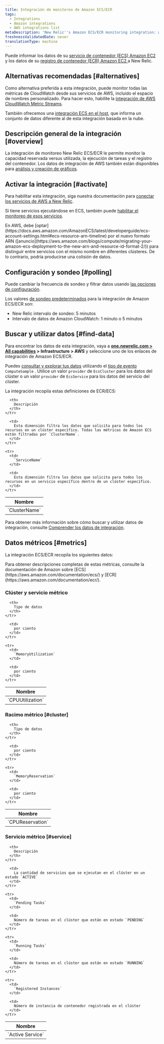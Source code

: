 ```yaml
---
title: Integración de monitoreo de Amazon ECS/ECR
tags:
  - Integrations
  - Amazon integrations
  - AWS integrations list
metaDescription: 'New Relic''s Amazon ECS/ECR monitoring integration: what data it reports, and how to enable it.'
freshnessValidatedDate: never
translationType: machine
---
```


Puede informar los datos de su [servicio de contenedor (ECS) Amazon EC2 ](https://aws.amazon.com/documentation/ecs/)y los datos de su [registro de contenedor (ECR) Amazon EC2 ](http://docs.aws.amazon.com/AmazonECR/latest/userguide/Registries.html)a New Relic.

## Alternativas recomendadas [#alternatives]

Como alternativa preferida a esta integración, puede monitor todas las métricas de CloudWatch desde sus servicios de AWS, incluido el espacio de nombres personalizado. Para hacer esto, habilite la [integración de AWS CloudWatch Metric Streams](/docs/infrastructure/amazon-integrations/aws-integrations-list/aws-metric-stream).

También ofrecemos una [integración ECS en el host](/docs/integrations/elastic-container-service-integration/get-started/introduction-amazon-ecs-integration), que informa un conjunto de datos diferente al de esta integración basada en la nube.

## Descripción general de la integración [#overview]

La integración de monitoreo New Relic ECS/ECR le permite monitor la capacidad reservada versus utilizada, la ejecución de tareas y el registro del contenedor. Los datos de integración de AWS también están disponibles para [análisis y creación de gráficos](/docs/infrastructure/infrastructure-integrations/getting-started/connect-aws-integrations-infrastructure#insights).

## Activar la integración [#activate]

Para habilitar esta integración, siga nuestra documentación para [conectar los servicios de AWS a New Relic](/docs/infrastructure/infrastructure-integrations/getting-started/connect-aws-integrations-infrastructure).

Si tiene servicios ejecutándose en ECS, también puede [habilitar el monitoreo de esos servicios](/docs/integrations/host-integrations/host-integrations-list/monitor-services-running-amazon-ecs).

<Callout variant="important">
  En AWS, debe [optar](https://docs.aws.amazon.com/AmazonECS/latest/developerguide/ecs-account-settings.html#ecs-resource-arn-timeline) por el nuevo formato ARN ([anuncio](https://aws.amazon.com/blogs/compute/migrating-your-amazon-ecs-deployment-to-the-new-arn-and-resource-id-format-2/)) para distinguir entre servicios con el mismo nombre en diferentes clústeres. De lo contrario, podría producirse una colisión de datos.
</Callout>

## Configuración y sondeo [#polling]

Puede cambiar la frecuencia de sondeo y filtrar datos usando [las opciones de configuración](/docs/integrations/new-relic-integrations/getting-started/configure-polling-frequency-data-collection-cloud-integrations).

Los valores [de sondeo predeterminados](/docs/infrastructure/amazon-integrations/aws-integrations-list/aws-polling-intervals-infrastructure-integrations) para la integración de Amazon ECS/ECR son:

* New Relic intervalo de sondeo: 5 minutos
* Intervalo de datos de Amazon CloudWatch: 1 minuto o 5 minutos

## Buscar y utilizar datos [#find-data]

Para encontrar los datos de esta integración, vaya a <DNT>**[one.newrelic.com > All capabilities](https://one.newrelic.com/all-capabilities) > Infrastructure > AWS**</DNT> y seleccione uno de los enlaces de integración de Amazon ECS/ECR.

Puedes [consultar y explorar tus datos](/docs/using-new-relic/data/understand-data/query-new-relic-data) utilizando el [tipo de evento](/docs/data-apis/understand-data/new-relic-data-types/#event-data) `ComputeSample` . Utilice un valor `provider` de `EcsCluster` para los datos del clúster o un valor `provider` de `EcsService` para los datos del servicio del clúster.

La integración recopila estas definiciones de ECR/ECS:

<table>
  <thead>
    <tr>
      <th style={{ width: "240px" }}>
        Nombre
      </th>

      <th>
        Descripción
      </th>
    </tr>
  </thead>

  <tbody>
    <tr>
      <td>
        `ClusterName`
      </td>

      <td>
        Esta dimensión filtra los datos que solicita para todos los recursos en un clúster específico. Todas las métricas de Amazon ECS están filtradas por `ClusterName`.
      </td>
    </tr>

    <tr>
      <td>
        `ServiceName`
      </td>

      <td>
        Esta dimensión filtra los datos que solicita para todos los recursos en un servicio específico dentro de un clúster específico.
      </td>
    </tr>
  </tbody>
</table>

Para obtener más información sobre cómo buscar y utilizar datos de integración, consulte [Comprender los datos de integración](/docs/infrastructure/integrations/find-use-infrastructure-integration-data).

## Datos métricos [#metrics]

La integración ECS/ECR recopila los siguientes datos:

<Callout variant="tip">
  Para obtener descripciones completas de estas métricas, consulte la documentación de Amazon sobre [ECS](https://aws.amazon.com/documentation/ecs/) y [ECR](https://aws.amazon.com/documentation/ecr/).
</Callout>

### Clúster y servicio métrico

<table>
  <thead>
    <tr>
      <th style={{ width: "285" }}>
        Nombre
      </th>

      <th>
        Tipo de datos
      </th>
    </tr>
  </thead>

  <tbody>
    <tr>
      <td>
        `CPUUtilization`
      </td>

      <td>
        por ciento
      </td>
    </tr>

    <tr>
      <td>
        `MemoryUtilization`
      </td>

      <td>
        por ciento
      </td>
    </tr>
  </tbody>
</table>

### Racimo métrico [#cluster]

<table>
  <thead>
    <tr>
      <th style={{ width: "285" }}>
        Nombre
      </th>

      <th>
        Tipo de datos
      </th>
    </tr>
  </thead>

  <tbody>
    <tr>
      <td>
        `CPUReservation`
      </td>

      <td>
        por ciento
      </td>
    </tr>

    <tr>
      <td>
        `MemoryReservation`
      </td>

      <td>
        por ciento
      </td>
    </tr>
  </tbody>
</table>

### Servicio métrico [#service]

<table>
  <thead>
    <tr>
      <th style={{ width: "285" }}>
        Nombre
      </th>

      <th>
        Descripción
      </th>
    </tr>
  </thead>

  <tbody>
    <tr>
      <td>
        `Active Service`
      </td>

      <td>
        La cantidad de servicios que se ejecutan en el clúster en un estado `ACTIVE`
      </td>
    </tr>

    <tr>
      <td>
        `Pending Tasks`
      </td>

      <td>
        Número de tareas en el clúster que están en estado `PENDING`
      </td>
    </tr>

    <tr>
      <td>
        `Running Tasks`
      </td>

      <td>
        Número de tareas en el clúster que están en estado `RUNNING`
      </td>
    </tr>

    <tr>
      <td>
        `Registered Instances`
      </td>

      <td>
        Número de instancia de contenedor registrada en el clúster
      </td>
    </tr>
  </tbody>
</table>
